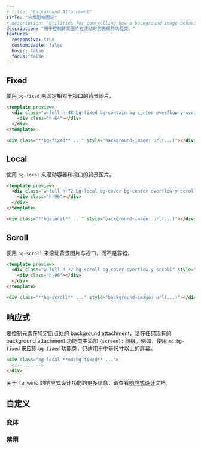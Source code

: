 ```yaml
---
# title: "Background Attachment"
title: "背景图像固定"
# description: "Utilities for controlling how a background image behaves when scrolling."
description: "用于控制背景图片在滚动时的表现的功能类。"
features:
  responsive: true
  customizable: false
  hover: false
  focus: false
---
```




## Fixed

<!-- Use `bg-fixed` to fix the background image relative to the viewport. -->
使用 `bg-fixed` 来固定相对于视口的背景图片。

```html lightBlue
<template preview>
  <div class="w-full h-48 bg-fixed bg-contain bg-center overflow-y-scroll" style="background-image:url('/img/placeholder-light-blue.svg');">
    <div class="h-64"></div>
  </div>
</template>

<div class="**bg-fixed** ..." style="background-image: url(...)"></div>
```

## Local

<!-- Use `bg-local` to scroll the background image with the container and the viewport. -->
使用 `bg-local` 来滚动容器和视口的背景图片。

```html indigo
<template preview>
  <div class="w-full h-72 bg-local bg-cover bg-center overflow-y-scroll" style="background-image:url('/img/placeholder-indigo.svg');">
    <div class="h-96"></div>
  </div>
</template>

<div class="**bg-local** ..." style="background-image: url(...)"></div>
```

## Scroll

<!-- Use `bg-scroll` to scroll the background image with the viewport, but not with the container. -->
使用 `bg-scroll` 来滚动背景图片与视口，而不是容器。

```html fuchsia
<template preview>
  <div class="w-full h-72 bg-scroll bg-cover overflow-y-scroll" style="background-image:url('/img/placeholder-fuchsia.svg');">
    <div class="h-96"></div>
  </div>
</template>

<div class="**bg-scroll** ..." style="background-image: url(...)"></div>
```

<!-- ## Responsive -->
## 响应式 

<!-- To control the background attachment of an element at a specific breakpoint, add a `{screen}:` prefix to any existing background attachment utility. For example, use `md:bg-fixed` to apply the `bg-fixed` utility at only medium screen sizes and above. -->
要控制元素在特定断点处的 background attachment，请在任何现有的 background attachment 功能类中添加 `{screen}:` 前缀。例如，使用 `md:bg-fixed` 来应用 `bg-fixed` 功能类，只适用于中等尺寸以上的屏幕。

```html
<div class="bg-local **md:bg-fixed** ...">
  <!-- ... -->
</div>
```

<!-- For more information about Tailwind's responsive design features, check out the [Responsive Design](/docs/responsive-design) documentation. -->
关于 Tailwind 的响应式设计功能的更多信息，请查看[响应式设计](/docs/responsive-design)文档。

<!-- ## Customizing -->
## 自定义 

<!-- ### Variants -->
### 变体 

<Variants plugin="backgroundAttachment" />

<!-- ### Disabling -->
### 禁用 

<Disabling plugin="backgroundAttachment" />
